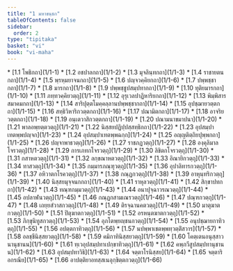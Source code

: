 ```yaml
---
title: "1 มหาขนฺธก"
tableOfContents: false
sidebar:
  order: 2
type: "tipitaka"
basket: "vi"
book: "vi-maha"
---
```



<DynamicBreadcrumb />



<TableOfContents book="vi-maha" section="1">
* [1.1 โพธิกถา](1/1-1)
* [1.2 อชปาลกถา](1/1-2)
* [1.3 มุจลินฺทกถา](1/1-3)
* [1.4 ราชายตนกถา](1/1-4)
* [1.5 พฺรหฺมยาจนกถา](1/1-5)
* [1.6 ปญฺจวคฺคิยกถา](1/1-6)
* [1.7 ปพฺพชฺชากถา](1/1-7)
* [1.8 มารกถา](1/1-8)
* [1.9 ปพฺพชฺชูปสมฺปทากถา](1/1-9)
* [1.10 ทุติยมารกถา](1/1-10)
* [1.11 ภทฺทวคฺคิยวตฺถุ](1/1-11)
* [1.12 อุรุเวลปาฏิหาริยกถา](1/1-12)
* [1.13 พิมฺพิสารสมาคมกถา](1/1-13)
* [1.14 สาริปุตฺตโมคฺคลฺลานปพฺพชฺชากถา](1/1-14)
* [1.15 อุปชฺฌายวตฺตกถา](1/1-15)
* [1.16 สทฺธิวิหาริกวตฺตกถา](1/1-16)
* [1.17 ปณามิตกถา](1/1-17)
* [1.18 อาจริยวตฺตกถา](1/1-18)
* [1.19 อนฺเตวาสิกวตฺตกถา](1/1-19)
* [1.20 ปณามนาขมาปนา](1/1-20)
* [1.21 พาลอพฺยตฺตวตฺถุ](1/1-21)
* [1.22 นิสฺสยปฏิปฺปสฺสทฺธิกถา](1/1-22)
* [1.23 อุปสมฺปาเทตพฺพปญฺจก](1/1-23)
* [1.24 อุปสมฺปาเทตพฺพฉกฺก](1/1-24)
* [1.25 อญฺญติตฺถิยปุพฺพกถา](1/1-25)
* [1.26 ปญฺจาพาธวตฺถุ](1/1-26)
* [1.27 ราชภฏวตฺถุ](1/1-27)
* [1.28 องฺคุลิมาลโจรวตฺถุ](1/1-28)
* [1.29 การเภทกโจรวตฺถุ](1/1-29)
* [1.30 ลิขิตกโจรวตฺถุ](1/1-30)
* [1.31 กสาหตวตฺถุ](1/1-31)
* [1.32 ลกฺขณาหตวตฺถุ](1/1-32)
* [1.33 อิณายิกวตฺถุ](1/1-33)
* [1.34 ทาสวตฺถุ](1/1-34)
* [1.35 กมฺมารภณฺฑุวตฺถุ](1/1-35)
* [1.36 อุปาลิทารกวตฺถุ](1/1-36)
* [1.37 อหิวาตกโรควตฺถุ](1/1-37)
* [1.38 กณฺฏกวตฺถุ](1/1-38)
* [1.39 อาหุนฺทริกวตฺถุ](1/1-39)
* [1.40 นิสฺสยมุจฺจนกกถา](1/1-40)
* [1.41 ราหุลวตฺถุ](1/1-41)
* [1.42 สิกฺขาปทกถา](1/1-42)
* [1.43 ทณฺฑกมฺมวตฺถุ](1/1-43)
* [1.44 อนาปุจฺฉาวรณวตฺถุ](1/1-44)
* [1.45 อปลาฬนวตฺถุ](1/1-45)
* [1.46 กณฺฏกสามเณรวตฺถุ](1/1-46)
* [1.47 ปณฺฑกวตฺถุ](1/1-47)
* [1.48 เถยฺยสํวาสกวตฺถุ](1/1-48)
* [1.49 ติรจฺฉานคตวตฺถุ](1/1-49)
* [1.50 มาตุฆาตกวตฺถุ](1/1-50)
* [1.51 ปิตุฆาตกวตฺถุ](1/1-51)
* [1.52 อรหนฺตฆาตกวตฺถุ](1/1-52)
* [1.53 ภิกฺขุนิทูสกวตฺถุ](1/1-53)
* [1.54 อุภโตพฺยญฺชนกวตฺถุ](1/1-54)
* [1.55 อนุปชฺฌายกาทิวตฺถุ](1/1-55)
* [1.56 อปตฺตกาทิวตฺถุ](1/1-56)
* [1.57 นปพฺพาเชตพฺพทฺวตฺติํสวาร](1/1-57)
* [1.58 อลชฺชีนิสฺสยวตฺถุ](1/1-58)
* [1.59 คมิกาทินิสฺสยวตฺถุ](1/1-59)
* [1.60 โคตฺเตนอนุสฺสาวนานุชานน](1/1-60)
* [1.61 ทฺเวอุปสมฺปทาเปกฺขาทิวตฺถุ](1/1-61)
* [1.62 คพฺภวีสูปสมฺปทานุชานน](1/1-62)
* [1.63 อุปสมฺปทาวิธิ](1/1-63)
* [1.64 จตฺตาโรนิสฺสย](1/1-64)
* [1.65 จตฺตาริอกรณีย](1/1-65)
* [1.66 อาปตฺติยาอทสฺสเนอุกฺขิตฺตกวตฺถุ](1/1-66)
</TableOfContents>